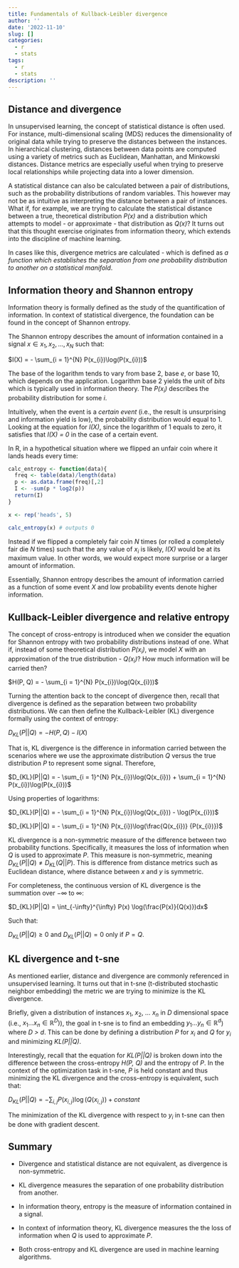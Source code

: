 ```yaml
---
title: Fundamentals of Kullback-Leibler divergence
author: ''
date: '2022-11-10'
slug: []
categories:
  - r
  - stats
tags:
  - r
  - stats
description: ''
---
```


## Distance and divergence

In unsupervised learning, the concept of statistical distance is often used. For instance, multi-dimensional scaling (MDS) reduces the dimensionality of original data while trying to preserve the distances between the instances. In hierarchical clustering, distances between data points are computed using a variety of metrics such as Euclidean, Manhattan, and Minkowski distances. Distance metrics are especially useful when trying to preserve local relationships while projecting data into a lower dimension. 

A statistical distance can also be calculated between a pair of distributions, such as the probability distributions of random variables. This however may not be as intuitive as interpreting the distance between a pair of instances. What if, for example, we are trying to calculate the statistical distance between a true, theoretical distribution *P(x)* and a distribution which attempts to model - or approximate - that distribution as *Q(x)*? It turns out that this thought exercise originates from information theory, which extends into the discipline of machine learning. 

In cases like this, divergence metrics are calculated - which is defined as *a function which establishes the separation from one probability distribution to another on a statistical manifold*. 

## Information theory and Shannon entropy

Information theory is formally defined as the study of the quantification of information. In context of statistical divergence, the foundation can be found in the concept of Shannon entropy.

The Shannon entropy describes the amount of information contained in a signal $x \in {x_{1}, x_{2}, ..., x_{N}}$ such that:

$I(X) = - \sum_{i = 1}^{N} P(x_{i})\log(P(x_{i}))$

The base of the logarithm tends to vary from base 2, base *e*, or base 10, which depends on the application. Logarithm base 2 yields the unit of *bits* which is typically used in information theory. The *$P(x_{i})$* describes the probability distribution for some *i*. 

Intuitively, when the event is a *certain event* (i.e., the result is unsurprising and information yield is low), the probability distribution would equal to 1. Looking at the equation for *I(X)*, since the logarithm of 1 equals to zero, it satisfies that *I(X) = 0* in the case of a certain event. 

In R, in a hypothetical situation where we flipped an unfair coin where it lands heads every time:

```r
calc_entropy <- function(data){
  freq <- table(data)/length(data)
  p <- as.data.frame(freq)[,2]
  I <- -sum(p * log2(p))
  return(I)
}

x <- rep('heads', 5)

calc_entropy(x) # outputs 0
```

Instead if we flipped a completely fair coin *N* times (or rolled a completely fair die *N* times) such that the any value of *$x_{i}$* is likely, *I(X)* would be at its maximum value. In other words, we would expect more surprise or a larger amount of information. 

Essentially, Shannon entropy describes the amount of information carried as a function of some event *X* and low probability events denote higher information. 

## Kullback-Leibler divergence and relative entropy

The concept of cross-entropy is introduced when we consider the equation for Shannon entropy with two probability distributions instead of one. What if, instead of some theoretical distribution *$P(x_{i})$*, we model *X* with an approximation of the true distribution - *$Q(x_{i})$*? How much information will be carried then?

$H(P, Q) = - \sum_{i = 1}^{N} P(x_{i})\log(Q(x_{i}))$

Turning the attention back to the concept of divergence then, recall that divergence is defined as the separation between two probability distributions. We can then define the Kullback-Leibler (KL) divergence formally using the context of entropy:

$D_{KL}(P||Q) = - H(P, Q) - I(X)$

That is, KL divergence is the difference in information carried between the scenarios where we use the approximate distribution *Q* versus the true distribution *P* to represent some signal. Therefore,

$D_{KL}(P||Q) = - \sum_{i = 1}^{N} P(x_{i})\log(Q(x_{i})) + \sum_{i = 1}^{N} P(x_{i})\log(P(x_{i}))$

Using properties of logarithms:

$D_{KL}(P||Q) = - \sum_{i = 1}^{N} P(x_{i})\log(Q(x_{i})) - \log(P(x_{i}))$

$D_{KL}(P||Q) = - \sum_{i = 1}^{N} P(x_{i})\log(\frac{Q(x_{i})} {P(x_{i})})$

KL divergence is a non-symmetric measure of the difference between two probability functions. Specifically, it measures the loss of information when *Q* is used to approximate *P*. This measure is non-symmetric, meaning $D_{KL}(P||Q) \neq D_{KL}(Q||P)$. This is difference from distance metrics such as Euclidean distance, where distance between *x* and *y* is symmetric. 

For completeness, the continuous version of KL divergence is the summation over $-\infty$ to $\infty$:

$D_{KL}(P||Q) = \int_{-\infty}^{\infty} P(x) \log(\frac{P(x)}{Q(x)})dx$

Such that:

$D_{KL}(P||Q) \ge 0$ and $D_{KL}(P||Q) = 0$ only if $P = Q$.

## KL divergence and t-sne

As mentioned earlier, distance and divergence are commonly referenced in unsupervised learning. It turns out that in t-sne (t-distributed stochastic neighbor embedding) the metric we are trying to minimize is the KL divergence.

Briefly, given a distribution of instances $x_{1}$, $x_{2}$, ... $x_{n}$ in *D* dimensional space (i.e., $x_{1}...x_{n} \in \mathbb{R}^{D})$), the goal in t-sne is to find an embedding $y_{1}...y_{n} \in \mathbb{R}^{d}$) where *D > d*. This can be done by defining a distribution *P* for *$x_{i}$* and *Q* for *$y_{i}$* and minimizing *KL(P||Q)*. 

Interestingly, recall that the equation for *KL(P||Q)* is broken down into the difference between the cross-entropy *H(P, Q)* and the entropy of *P*. In the context of the optimization task in t-sne, *P* is held constant and thus minimizing the KL divergence and the cross-entropy is equivalent, such that:

$D_{KL}(P||Q) = - \sum_{i,j} P(x_{i,j})\log(Q(x_{i,j})) + constant$

The minimization of the KL divergence with respect to *$y_{i}$* in t-sne can then be done with gradient descent. 

## Summary

- Divergence and statistical distance are not equivalent, as divergence is non-symmetric.

- KL divergence measures the separation of one probability distribution from another.

- In information theory, entropy is the measure of information contained in a signal.

- In context of information theory, KL divergence measures the the loss of information when *Q* is used to approximate *P*.

- Both cross-entropy and KL divergence are used in machine learning algorithms.

